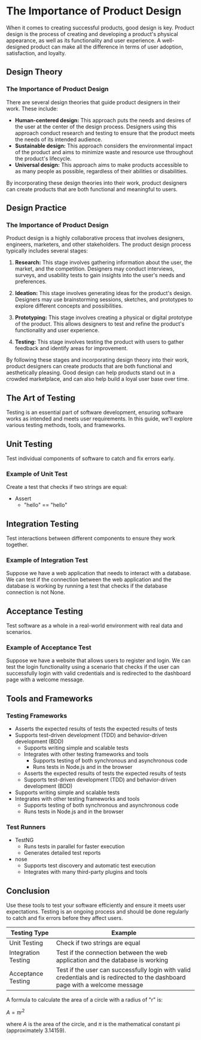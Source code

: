# The Importance of Product Design

When it comes to creating successful products, good design is key. Product design is the process of creating and developing a product's physical appearance, as well as its functionality and user experience. A well-designed product can make all the difference in terms of user adoption, satisfaction, and loyalty.

## Design Theory
### The Importance of Product Design

There are several design theories that guide product designers in their work. These include:

- **Human-centered design:** This approach puts the needs and desires of the user at the center of the design process. Designers using this approach conduct research and testing to ensure that the product meets the needs of its intended audience.
- **Sustainable design:** This approach considers the environmental impact of the product and aims to minimize waste and resource use throughout the product's lifecycle.
- **Universal design:** This approach aims to make products accessible to as many people as possible, regardless of their abilities or disabilities.

By incorporating these design theories into their work, product designers can create products that are both functional and meaningful to users.

## Design Practice 

### The Importance of Product Design

Product design is a highly collaborative process that involves designers, engineers, marketers, and other stakeholders. The product design process typically includes several stages:

1. **Research:** This stage involves gathering information about the user, the market, and the competition. Designers may conduct interviews, surveys, and usability tests to gain insights into the user's needs and preferences.

2. **Ideation:** This stage involves generating ideas for the product's design. Designers may use brainstorming sessions, sketches, and prototypes to explore different concepts and possibilities.

3. **Prototyping:** This stage involves creating a physical or digital prototype of the product. This allows designers to test and refine the product's functionality and user experience.

4. **Testing:** This stage involves testing the product with users to gather feedback and identify areas for improvement.

By following these stages and incorporating design theory into their work, product designers can create products that are both functional and aesthetically pleasing. Good design can help products stand out in a crowded marketplace, and can also help build a loyal user base over time.

## The Art of Testing

Testing is an essential part of software development, ensuring software works as intended and meets user requirements. In this guide, we'll explore various testing methods, tools, and frameworks.

## Unit Testing

Test individual components of software to catch and fix errors early.

### Example of Unit Test

Create a test that checks if two strings are equal:

- Assert
  - "hello" == "hello"

## Integration Testing

Test interactions between different components to ensure they work together.

### Example of Integration Test

Suppose we have a web application that needs to interact with a database. We can test if the connection between the web application and the database is working by running a test that checks if the database connection is not None.

## Acceptance Testing

Test software as a whole in a real-world environment with real data and scenarios.

### Example of Acceptance Test

Suppose we have a website that allows users to register and login. We can test the login functionality using a scenario that checks if the user can successfully login with valid credentials and is redirected to the dashboard page with a welcome message.

## Tools and Frameworks

### Testing Frameworks

- Asserts the expected results of tests the expected results of tests
- Supports test-driven development (TDD) and behavior-driven development (BDD)
  - Supports writing simple and scalable tests
  - Integrates with other testing frameworks and tools
    - Supports testing of both synchronous and asynchronous code
    - Runs tests in Node.js and in the browser
  - Asserts the expected results of tests the expected results of tests
  - Supports test-driven development (TDD) and behavior-driven development (BDD)
- Supports writing simple and scalable tests
- Integrates with other testing frameworks and tools
  - Supports testing of both synchronous and asynchronous code
  - Runs tests in Node.js and in the browser

### Test Runners

- TestNG
  - Runs tests in parallel for faster execution
  - Generates detailed test reports
- nose
  - Supports test discovery and automatic test execution
  - Integrates with many third-party plugins and tools

## Conclusion

Use these tools to test your software efficiently and ensure it meets user expectations. Testing is an ongoing process and should be done regularly to catch and fix errors before they affect users.



| Testing Type | Example |
| --- | --- |
| Unit Testing | Check if two strings are equal |
| Integration Testing | Test if the connection between the web application and the database is working |
| Acceptance Testing | Test if the user can successfully login with valid credentials and is redirected to the dashboard page with a welcome message |

A formula to calculate the area of a circle with a radius of "r" is:

$A = \pi r^2$

where $A$ is the area of the circle, and $\pi$ is the mathematical constant pi (approximately 3.14159).
